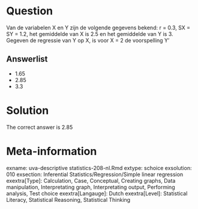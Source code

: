 Question
========

Van de variabelen X en Y zijn de volgende gegevens bekend: r = 0.3, SX = SY = 1.2, het gemiddelde van X is 2.5 en het gemiddelde van Y is 3. Gegeven de regressie van Y op X, is voor X = 2 de voorspelling Y' 

Answerlist
----------
* 1.65
* 2.85
* 3.3

Solution
========

The correct answer is  2.85 

Meta-information
================
exname: uva-descriptive statistics-208-nl.Rmd 
extype: schoice 
exsolution: 010 
exsection: Inferential Statistics/Regression/Simple linear regression
exextra[Type]: Calculation, Case, Conceptual, Creating graphs, Data manipulation, Interpretating graph, Interpretating output, Performing analysis, Test choice 
exextra[Langauge]: Dutch 
exextra[Level]: Statistical Literacy, Statistical Reasoning, Statistical Thinking 
